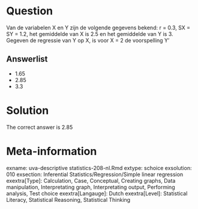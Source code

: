 Question
========

Van de variabelen X en Y zijn de volgende gegevens bekend: r = 0.3, SX = SY = 1.2, het gemiddelde van X is 2.5 en het gemiddelde van Y is 3. Gegeven de regressie van Y op X, is voor X = 2 de voorspelling Y' 

Answerlist
----------
* 1.65
* 2.85
* 3.3

Solution
========

The correct answer is  2.85 

Meta-information
================
exname: uva-descriptive statistics-208-nl.Rmd 
extype: schoice 
exsolution: 010 
exsection: Inferential Statistics/Regression/Simple linear regression
exextra[Type]: Calculation, Case, Conceptual, Creating graphs, Data manipulation, Interpretating graph, Interpretating output, Performing analysis, Test choice 
exextra[Langauge]: Dutch 
exextra[Level]: Statistical Literacy, Statistical Reasoning, Statistical Thinking 
